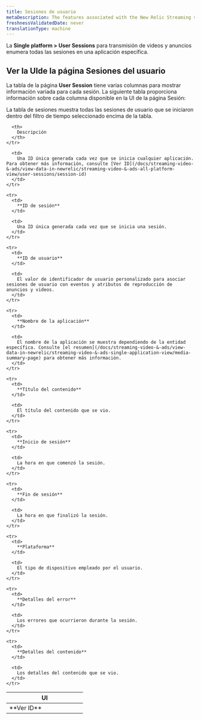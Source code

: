 ```yaml
---
title: Sesiones de usuario
metaDescription: The features associated with the New Relic Streaming video & ads.
freshnessValidatedDate: never
translationType: machine
---
```


La **Single platform &gt; User Sessions** para transmisión de videos y anuncios enumera todas las sesiones en una aplicación específica.

## Ver la UIde la página Sesiones del usuario

La tabla de la página **User Session** tiene varias columnas para mostrar información variada para cada sesión. La siguiente tabla proporciona información sobre cada columna disponible en la UI de la página Sesión:

<Callout variant="important">
  La tabla de sesiones muestra todas las sesiones de usuario que se iniciaron dentro del filtro de tiempo seleccionado encima de la tabla.
</Callout>

<table>
  <thead>
    <tr>
      <th width="50%">
        UI
      </th>

      <th>
        Descripción
      </th>
    </tr>
  </thead>

  <tbody>
    <tr>
      <td>
        **Ver ID**
      </td>

      <td>
        Una ID única generada cada vez que se inicia cualquier aplicación. Para obtener más información, consulte [Ver ID](/docs/streaming-video-&-ads/view-data-in-newrelic/streaming-video-&-ads-all-platform-view/user-sessions/session-id)
      </td>
    </tr>

    <tr>
      <td>
        **ID de sesión**
      </td>

      <td>
        Una ID única generada cada vez que se inicia una sesión.
      </td>
    </tr>

    <tr>
      <td>
        **ID de usuario**
      </td>

      <td>
        El valor de identificador de usuario personalizado para asociar sesiones de usuario con eventos y atributos de reproducción de anuncios y videos.
      </td>
    </tr>

    <tr>
      <td>
        **Nombre de la aplicación**
      </td>

      <td>
        El nombre de la aplicación se muestra dependiendo de la entidad específica. Consulte [el resumen](/docs/streaming-video-&-ads/view-data-in-newrelic/streaming-video-&-ads-single-application-view/media-summary-page) para obtener más información.
      </td>
    </tr>

    <tr>
      <td>
        **Título del contenido**
      </td>

      <td>
        El título del contenido que se vio.
      </td>
    </tr>

    <tr>
      <td>
        **Inicio de sesión**
      </td>

      <td>
        La hora en que comenzó la sesión.
      </td>
    </tr>

    <tr>
      <td>
        **Fin de sesión**
      </td>

      <td>
        La hora en que finalizó la sesión.
      </td>
    </tr>

    <tr>
      <td>
        **Plataforma**
      </td>

      <td>
        El tipo de dispositivo empleado por el usuario.
      </td>
    </tr>

    <tr>
      <td>
        **Detalles del error**
      </td>

      <td>
        Los errores que ocurrieron durante la sesión.
      </td>
    </tr>

    <tr>
      <td>
        **Detalles del contenido**
      </td>

      <td>
        Los detalles del contenido que se vio.
      </td>
    </tr>
  </tbody>
</table>